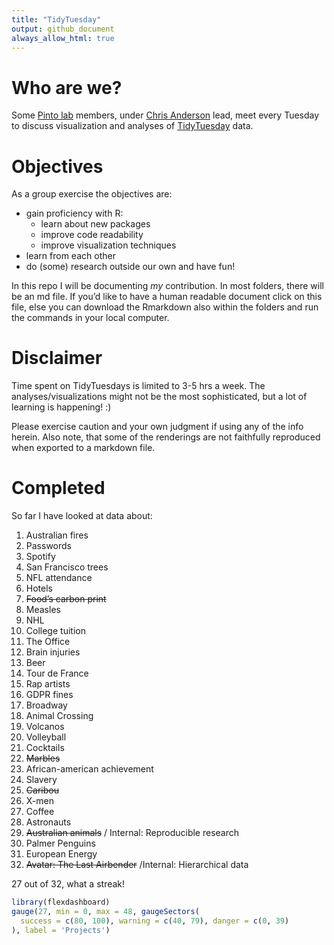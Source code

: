 ```yaml
---
title: "TidyTuesday"
output: github_document
always_allow_html: true
---
```


# Who are we?
Some [Pinto lab](https://www.pintolab.com/) members, under [Chris Anderson](https://github.com/chrisLanderson) lead, meet every Tuesday to discuss visualization and analyses of [TidyTuesday](https://github.com/rfordatascience/tidytuesday) data.  

# Objectives
As a group exercise the objectives are:  

* gain proficiency with R:  
    + learn about new packages
    + improve code readability
    + improve visualization techniques  
* learn from each other  
* do (some) research outside our own and have fun!

In this repo I will be documenting *my* contribution. In most folders, there will be an md file. If you'd like to have a human readable document click on this file, else you can download the Rmarkdown also within the folders and run the commands in your local computer.  


# Disclaimer
Time spent on TidyTuesdays is limited to 3-5 hrs a week. The analyses/visualizations might not be the most sophisticated, but a lot of learning is happening! :)  

Please exercise caution and your own judgment if using any of the info herein. Also note, that some of the renderings are not faithfully reproduced when exported to a markdown file.


# Completed
So far I have looked at data about:

1. Australian fires  
2. Passwords  
3. Spotify  
4. San Francisco trees  
5. NFL attendance  
6. Hotels  
7. ~~Food's carbon print~~  
8. Measles  
9. NHL  
10. College tuition  
11. The Office  
12. Brain injuries  
13. Beer  
14. Tour de France
15. Rap artists
16. GDPR fines
17. Broadway
18. Animal Crossing
19. Volcanos
20. Volleyball  
21. Cocktails  
22. ~~Marbles~~  
23. African-american achievement  
24. Slavery  
25. ~~Caribou~~  
26. X-men  
27. Coffee  
28. Astronauts  
29. ~~Australian animals~~ / Internal: Reproducible research  
30. Palmer Penguins  
31. European Energy
32. ~~Avatar: The Last Airbender~~ /Internal: Hierarchical data

27 out of 32, what a streak!

```r
library(flexdashboard)
gauge(27, min = 0, max = 48, gaugeSectors(
  success = c(80, 100), warning = c(40, 79), danger = c(0, 39)
), label = 'Projects')
```
